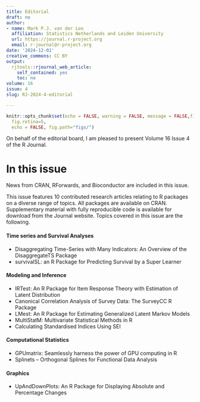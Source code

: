 ```yaml
---
title: Editorial
draft: no
author:
- name: Mark P.J. van der Loo
  affiliation: Statistics Netherlands and Leiden University
  url: https://journal.r-project.org
  email: r-journal@r-project.org
date: '2024-12-01'
creative_commons: CC BY
output:
  rjtools::rjournal_web_article:
    self_contained: yes
    toc: no
volume: 16
issue: 4
slug: RJ-2024-4-editorial

---
```




```r
knitr::opts_chunk$set(echo = FALSE, warning = FALSE, message = FALSE,fig.align = "center",
  fig.retina=5,
  echo = FALSE, fig.path="figs/")

```

On behalf of the editorial board, I am pleased to present Volume 16 Issue 4 of
the R Journal.

# In this issue {-}

News from CRAN, RForwards, and Bioconductor are included in this issue.

\noindent This issue features 10 contributed research articles relating to R
packages on a diverse range of topics. All packages are available on CRAN.
Supplementary  material with fully reproducible code is available for download
from the Journal website. Topics covered in this issue are the following.


#### Time series and Survival Analyses

- Disaggregating Time-Series with Many Indicators: An Overview of the DisaggregateTS Package
- survivalSL: an R Package for Predicting Survival by a Super Learner

#### Modeling and Inference

- IRTest: An R Package for Item Response Theory with Estimation of Latent Distribution
- Canonical Correlation Analysis of Survey Data: The SurveyCC R Package
- LMest: An R Package for Estimating Generalized Latent Markov Models
- MultiStatM: Multivariate Statistical Methods in R
- Calculating Standardised Indices Using SEI

#### Computational Statistics

- GPUmatrix: Seamlessly harness the power of GPU computing in R
- Splinets -- Orthogonal Splines for Functional Data Analysis

#### Graphics

- UpAndDownPlots: An R Package for Displaying Absolute and Percentage Changes


































